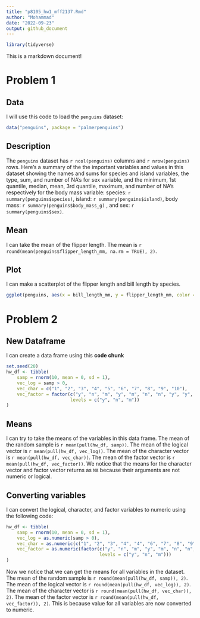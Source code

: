 ```yaml
---
title: "p8105_hw1_mff2137.Rmd"
author: "Mohammad"
date: "2022-09-23"
output: github_document
---
```


```r
library(tidyverse)
```

This is a markdown document!

# Problem 1
 
## Data
 
I will use this code to load the `penguins` dataset: 
 
```r
data("penguins", package = "palmerpenguins")
```

## Description

The `penguins` dataset has `r ncol(penguins)` columns and `r nrow(penguins)` rows. 
Here's a summary of the the important variables and values in this dataset showing 
the names and sums for species and island variables, the type, sum, and number of 
NA's for sex variable, and the minimum, 1st quantile, median, mean, 3rd quantile, 
maximum, and number of NA's respectively for the body mass variable: species: `r summary(penguins$species)`, island: `r summary(penguins$island)`, body mass: `r summary(penguins$body_mass_g)` , and sex: `r summary(penguins$sex)`.

## Mean

I can take the mean of the flipper length. The mean is `r round(mean(penguins$flipper_length_mm, na.rm = TRUE), 2)`.

## Plot 

I can make a scatterplot of the flipper length and bill length by species. 

```r
ggplot(penguins, aes(x = bill_length_mm, y = flipper_length_mm, color = species)) + geom_point()
```

# Problem 2

## New Dataframe

I can create a data frame using this **code chunk**

```r
set.seed(20)
hw_df <- tibble(
    samp = rnorm(10, mean = 0, sd = 1),
    vec_log = samp > 0,
    vec_char = c("1", "2", "3", "4", "5", "6", "7", "8", "9", "10"),
    vec_factor = factor(c("y", "n", "m", "y", "m", "n", "n", "y", "y", "m"), 
                        levels = c("y", "n", "m"))
)
```

## Means

I can try to take the means of the variables in this data frame. The mean of the 
random sample is `r mean(pull(hw_df, samp))`. The mean of the logical vector is 
`r mean(pull(hw_df, vec_log))`. The mean of the character vector is `r mean(pull(hw_df, vec_char))`.
The mean of the factor vector is `r mean(pull(hw_df, vec_factor))`. We notice that
the means for the character vector and factor vector returns as `NA` because their
arguments are not numeric or logical. 

## Converting variables

I can convert the logical, character, and factor variables to numeric using the following code:

```r
hw_df <- tibble(
    samp = rnorm(10, mean = 0, sd = 1),
    vec_log = as.numeric(samp > 0),
    vec_char = as.numeric(c("1", "2", "3", "4", "4", "6", "7", "8", "9", "10")),
    vec_factor = as.numeric(factor(c("y", "n", "m", "y", "m", "n", "n", "y", "y", "m"), 
                                   levels = c("y", "n", "m")))
)
```

Now we notice that we can get the means for all variables in the dataset. The mean 
of the random sample is `r round(mean(pull(hw_df, samp)), 2)`. The mean of the logical
vector is `r round(mean(pull(hw_df, vec_log)), 2)`. The mean of the character vector is
`r round(mean(pull(hw_df, vec_char)), 2)`. The mean of the factor vector is 
`r round(mean(pull(hw_df, vec_factor)), 2)`. This is because value for all variables
are now converted to numeric.

